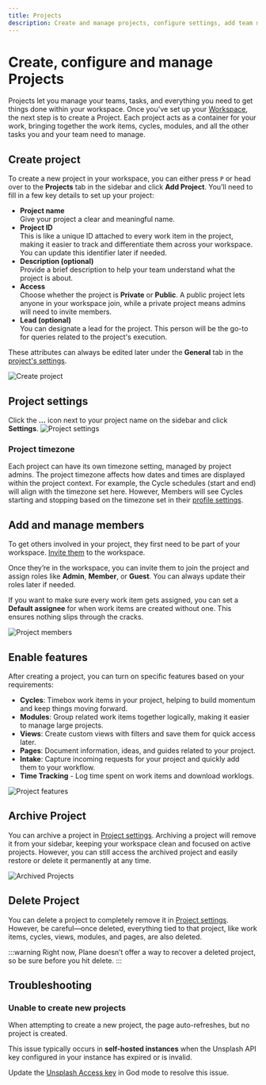 ```yaml
---
title: Projects
description: Create and manage projects, configure settings, add team members, and enable features.
---
```

# Create, configure and manage Projects

Projects let you manage your teams, tasks, and everything you need to get things done within your workspace. Once you've set up your [Workspace](/core-concepts/workspaces/overview.mdx), the next step is to create a Project. Each project acts as a container for your work, bringing together the work items, cycles, modules, and all the other tasks you and your team need to manage.

## Create project

To create a new project in your workspace, you can either press `P` or head over to the **Projects** tab in the sidebar and click **Add Project**. You’ll need to fill in a few key details to set up your project:

- **Project name**  
Give your project a clear and meaningful name.
- **Project ID**  
This is like a unique ID attached to every work item in the project, making it easier to track and differentiate them across your workspace. You can update this identifier later if needed.
- **Description (optional)**  
Provide a brief description to help your team understand what the project is about.
- **Access**  
Choose whether the project is **Private** or **Public**. A public project lets anyone in your workspace join, while a private project means admins will need to invite members.
- **Lead (optional)**  
You can designate a lead for the project. This person will be the go-to for queries related to the project's execution.

These attributes can always be edited later under the **General** tab in the [project's settings](#project-settings).

![Create project](https://media.docs.plane.so/projects/create-project.webp#center)

## Project settings
Click the **…** icon next to your project name on the sidebar and click **Settings**. 
![Project settings](https://media.docs.plane.so/projects/project-settings.webp#center)

### Project timezone
Each project can have its own timezone setting, managed by project admins. The project timezone affects how dates and times are displayed within the project context. For example, the Cycle schedules (start and end) will align with the timezone set here. However, Members will see Cycles starting and stopping based on the timezone set in their [profile settings](/core-concepts/account/settings#timezone-and-language).

## Add and manage members

To get others involved in your project, they first need to be part of your workspace. [Invite them](/core-concepts/workspaces/members#add-member) to the workspace. 

Once they’re in the workspace, you can invite them to join the project and assign roles like **Admin**, **Member**, or **Guest**. You can always update their roles later if needed. 

If you want to make sure every work item gets assigned, you can set a **Default assignee** for when work items are created without one. This ensures nothing slips through the cracks.

![Project members](https://media.docs.plane.so/projects/project-members.webp#center)

## Enable features

After creating a project, you can turn on specific features based on your requirements:

- **Cycles**: Timebox work items in your project, helping to build momentum and keep things moving forward.
- **Modules**: Group related work items together logically, making it easier to manage large projects.
- **Views**: Create custom views with filters and save them for quick access later.
- **Pages**: Document information, ideas, and guides related to your project.
- **Intake**: Capture incoming requests for your project and quickly add them to your workflow.
- **Time Tracking** - Log time spent on work items and download worklogs.

![Project features](https://media.docs.plane.so/projects/project-features.webp#center)


## Archive Project

You can archive a project in [Project settings](/core-concepts/projects/overview#project-settings). Archiving a project will remove it from your sidebar, keeping your workspace clean and focused on active projects. However, you can still access the archived project and easily restore or delete it permanently at any time. 

![Archived Projects](https://media.docs.plane.so/projects/archived-projects.webp#center)

## Delete Project

You can delete a project to completely remove it in [Project settings](/core-concepts/projects/overview#project-settings). However, be careful—once deleted, everything tied to that project, like work items, cycles, views, modules, and pages, are also deleted.

:::warning
Right now, Plane doesn’t offer a way to recover a deleted project, so be sure before you hit delete.
:::

## Troubleshooting

### Unable to create new projects

When attempting to create a new project, the page auto-refreshes, but no project is created. 

This issue typically occurs in **self-hosted instances** when the Unsplash API key configured in your instance has expired or is invalid.

Update the [Unsplash Access key](https://developers.plane.so/self-hosting/govern/instance-admin#images-in-plane) in God mode to resolve this issue.
